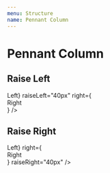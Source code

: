 ```yaml
---
menu: Structure
name: Pennant Column
---
```



# Pennant Column

## Raise Left

<Playground>
    <PennantColumn
        style={{
            backgroundColor: 'lightblue',
        }}
        left={<div style={{
            width: '300px', 
            height: '400px', 
            backgroundColor: 'blue',
            color: 'white',
        }}>Left</div>}
        raiseLeft="40px"
        right={<div style={{
            width: '300px', 
            height: '400px', 
            backgroundColor: 'blue',
            color: 'white',
        }}>Right</div>}
    />
</Playground>

## Raise Right

<Playground>
    <PennantColumn
        style={{
            backgroundColor: 'lightblue',
        }}
        left={<div style={{
            width: '300px', 
            height: '400px', 
            backgroundColor: 'blue',
            color: 'white',
        }}>Left</div>}
        right={<div style={{
            width: '300px', 
            height: '400px', 
            backgroundColor: 'blue',
            color: 'white',
        }}>Right</div>}
        raiseRight="40px"
    />
</Playground>

